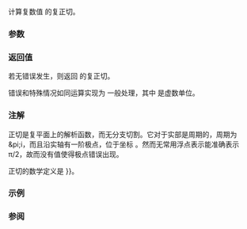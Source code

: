{{cpp/title|tan{{small|(std::complex)}}}}
{{cpp/numeric/complex/navbar}}
{{ddcl|header=complex|1=
template&lt; class T &gt; 
complex&lt;T&gt; tan( const complex&lt;T&gt;&amp; z );
}}

计算复数值 {{c|z}} 的复正切。

===参数===
{{par begin}}
{{par|z|复数值}}
{{par end}}

===返回值===
若无错误发生，则返回 {{c|z}} 的复正切。

错误和特殊情况如同运算实现为 {{box|{{c/core|-i * }}{{nbspt}}{{ltt std|cpp/numeric/complex/tanh}}{{c/core|(i * z)}}}} 一般处理，其中 {{tt|i}} 是虚数单位。

===注解===
正切是复平面上的解析函数，而无分支切割。它对于实部是周期的，周期为 &amp;pi;i，而且沿实轴有一阶极点，位于坐标 {{math|(π(1/2 + n), 0)}}。然而无常用浮点表示能准确表示 π/2，故而没有值使得极点错误出现。

正切的数学定义是 {{math|tan z {{=}} {{mfrac|i(e{{su|p=-iz}}-e{{su|p=iz}})|e{{su|p=-iz}}+e{{su|p=iz}}}}}}。

===示例===
{{example|
|code=
#include &lt;cmath&gt;
#include &lt;complex&gt;
#include &lt;iostream&gt;

int main()
{
    std::cout &lt;&lt; std::fixed;
    std::complex&lt;double&gt; z(1, 0); // 表现类似沿实轴的实正切
    std::cout &lt;&lt; "tan" &lt;&lt; z &lt;&lt; " = " &lt;&lt; std::tan(z)
              &lt;&lt; " ( tan(1) = " &lt;&lt; std::tan(1) &lt;&lt; ")\n";

    std::complex&lt;double&gt; z2(0, 1); // 表现类似沿虚轴的 tanh
    std::cout &lt;&lt; "tan" &lt;&lt; z2 &lt;&lt; " = " &lt;&lt; std::tan(z2)
              &lt;&lt; " (tanh(1) = " &lt;&lt; std::tanh(1) &lt;&lt; ")\n";
}
|output=
tan(1.000000,0.000000) = (1.557408,0.000000) ( tan(1) = 1.557408)
tan(0.000000,1.000000) = (0.000000,0.761594) (tanh(1) = 0.761594)
}}

===参阅===
{{dsc begin}}
{{dsc inc|cpp/numeric/complex/dsc sin}}
{{dsc inc|cpp/numeric/complex/dsc cos}}
{{dsc inc|cpp/numeric/complex/dsc atan}}
{{dsc inc|cpp/numeric/math/dsc tan}}
{{dsc inc|cpp/numeric/valarray/dsc tan}}
{{dsc see c|c/numeric/complex/ctan}}
{{dsc end}}

{{langlinks|de|en|es|fr|it|ja|pt|ru}}